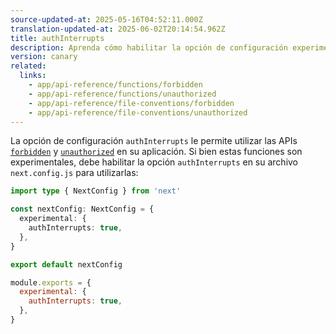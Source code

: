 ```yaml
---
source-updated-at: 2025-05-16T04:52:11.000Z
translation-updated-at: 2025-06-02T20:14:54.962Z
title: authInterrupts
description: Aprenda cómo habilitar la opción de configuración experimental `authInterrupts` para utilizar `forbidden` y `unauthorized`.
version: canary
related:
  links:
    - app/api-reference/functions/forbidden
    - app/api-reference/functions/unauthorized
    - app/api-reference/file-conventions/forbidden
    - app/api-reference/file-conventions/unauthorized
---
```


La opción de configuración `authInterrupts` le permite utilizar las APIs [`forbidden`](/docs/app/api-reference/functions/forbidden) y [`unauthorized`](/docs/app/api-reference/functions/unauthorized) en su aplicación. Si bien estas funciones son experimentales, debe habilitar la opción `authInterrupts` en su archivo `next.config.js` para utilizarlas:

```ts filename="next.config.ts" switcher
import type { NextConfig } from 'next'

const nextConfig: NextConfig = {
  experimental: {
    authInterrupts: true,
  },
}

export default nextConfig
```

```js filename="next.config.js" switcher
module.exports = {
  experimental: {
    authInterrupts: true,
  },
}
```